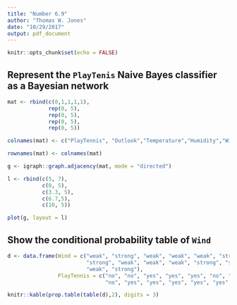 ```yaml
---
title: "Number 6.9"
author: "Thomas W. Jones"
date: "10/29/2017"
output: pdf_document
---
```


```r
knitr::opts_chunk$set(echo = FALSE)
```

## Represent the `PlayTenis` Naive Bayes classifier as a Bayesian network
```r

mat <- rbind(c(0,1,1,1,1),
             rep(0, 5),
             rep(0, 5),
             rep(0, 5),
             rep(0, 5))

colnames(mat) <- c("PlayTennis", "Outlook","Temperature","Humidity","Wind")

rownames(mat) <- colnames(mat)

g <- igraph::graph.adjacency(mat, mode = "directed")

l <- rbind(c(5, 7),
           c(0, 5),
           c(3.3, 5),
           c(6.7,5),
           c(10, 5))

plot(g, layout = l)
```

## Show the conditional probability table of `Wind`

```r
d <- data.frame(Wind = c("weak", "strong", "weak", "weak", "weak", "strong", 
                         "strong", "weak", "weak", "weak", "strong", "strong",
                         "weak", "strong"),
                PlayTennis = c("no", "no", "yes", "yes", "yes", "no", "yes", 
                               "no", "yes", "yes", "yes", "yes", "yes", "no"))

knitr::kable(prop.table(table(d),2), digits = 3)
```

